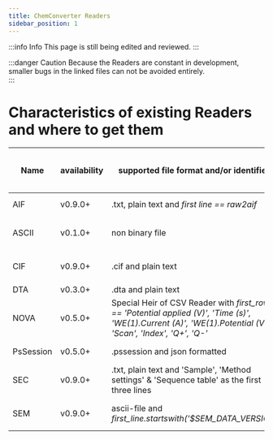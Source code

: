 ```yaml
---
title: ChemConverter Readers
sidebar_position: 1
---
```


:::info Info
This page is still being edited and reviewed.
:::

:::danger Caution
Because the Readers are constant in development, smaller bugs in the linked files can not be avoided entirely.  
:::

# Characteristics of existing Readers and where to get them

| Name      | availability | supported file format and/or identifiers           | Measurement technique: device and/or software                            | Link to download       | 
| --------- | ------------ |-------------------------------------------------- | ------------------------------------------------------------------------ | ---------------------- |
| AIF       |  v0.9.0+     | .txt, plain text and _first line == raw2aif_                                                                                                                | sorption-desorption                           | [Link](https://github.com/ComPlat/chemotion-converter-app/blob/master/converter_app/readers/aif.py)       |
| ASCII     |  v0.1.0+     | non binary file                                                                                                                                             | _fallback Reader for generic ascii files_     | [Link](https://github.com/ComPlat/chemotion-converter-app/blob/master/converter_app/readers/ascii.py)     |
| CIF       |  v0.9.0+     | .cif and plain text                                                                                                                                         | single crystal X-ray diffraction: OlexSys     | [Link](https://github.com/ComPlat/chemotion-converter-app/blob/master/converter_app/readers/cif.py)       |
| DTA       |  v0.3.0+     | .dta and plain text                                                                                                                                         | CV: Gamry                                     | [Link](https://github.com/ComPlat/chemotion-converter-app/blob/master/converter_app/readers/dta.py)       |
| NOVA      |  v0.5.0+     | Special Heir of CSV Reader with _first_row == 'Potential applied (V)', 'Time (s)', 'WE(1).Current (A)', 'WE(1).Potential (V)', 'Scan', 'Index', 'Q+', 'Q-'_ | CV: Metrohm NOVA                              | [Link](https://github.com/ComPlat/chemotion-converter-app/blob/master/converter_app/readers/nova.py)      |
| PsSession |  v0.5.0+     | .pssession and json formatted                                                                                                                               | CV: PalmSens PSTrace                          | [Link](https://github.com/ComPlat/chemotion-converter-app/blob/master/converter_app/readers/pssession.py) |
| SEC       |  v0.9.0+     | .txt, plain text and 'Sample', 'Method settings' & 'Sequence table' as the first three lines                                                                | Size Exclusion Chromatography: WinGPC         | [Link](https://github.com/ComPlat/chemotion-converter-app/blob/master/converter_app/readers/sec.py)       |
| SEM       |  v0.9.0+     | ascii-file and _first_line.startswith('$SEM_DATA_VERSION')_                                                                                                 | Scanning Electron Microscopy                  | [Link](https://github.com/ComPlat/chemotion-converter-app/blob/master/converter_app/readers/sem.py)       |
